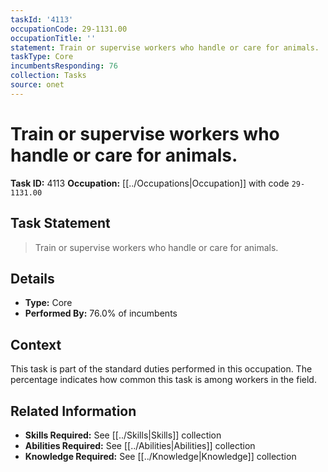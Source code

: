 ```yaml
---
taskId: '4113'
occupationCode: 29-1131.00
occupationTitle: ''
statement: Train or supervise workers who handle or care for animals.
taskType: Core
incumbentsResponding: 76
collection: Tasks
source: onet
---
```

# Train or supervise workers who handle or care for animals.

**Task ID:** 4113
**Occupation:** [[../Occupations|Occupation]] with code `29-1131.00`

## Task Statement

> Train or supervise workers who handle or care for animals.

## Details

- **Type:** Core
- **Performed By:** 76.0% of incumbents

## Context

This task is part of the standard duties performed in this occupation. The percentage indicates how common this task is among workers in the field.

## Related Information

- **Skills Required:** See [[../Skills|Skills]] collection
- **Abilities Required:** See [[../Abilities|Abilities]] collection
- **Knowledge Required:** See [[../Knowledge|Knowledge]] collection
